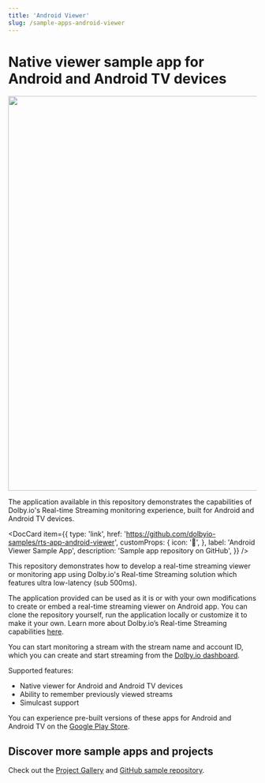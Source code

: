 ```yaml
---
title: 'Android Viewer'
slug: /sample-apps-android-viewer
---
```


# Native viewer sample app for Android and Android TV devices


<div class="center-container">
  <img src={StreamMonitor} width="800" />
</div>

The application available in this repository demonstrates the capabilities of Dolby.io's Real-time Streaming monitoring experience, built for Android and Android TV devices.


<DocCard
  item={{
    type: 'link',
    href: 'https://github.com/dolbyio-samples/rts-app-android-viewer',
    customProps: {
      icon: '📱',
    },
    label: 'Android Viewer Sample App',
    description: 'Sample app repository on GitHub',
  }}
/>

This repository demonstrates how to develop a real-time streaming viewer or monitoring app using Dolby.io's Real-time Streaming solution which features ultra low-latency (sub 500ms).

The application provided can be used as it is or with your own modifications to create or embed a real-time streaming viewer on Android app. You can clone the repository yourself, run the application locally or customize it to make it your own. Learn more about Dolby.io’s Real-time Streaming capabilities [here](https://dolby.io/products/real-time-streaming/).

You can start monitoring a stream with the stream name and account ID, which you can create and start streaming from the [Dolby.io dashboard](https://dashboard.dolby.io/).

Supported features:

- Native viewer for Android and Android TV devices
- Ability to remember previously viewed streams
- Simulcast support

You can experience pre-built versions of these apps for Android and Android TV on the [Google Play Store](https://play.google.com/store/apps/details?id=io.dolby.rtsviewer).

## Discover more sample apps and projects

Check out the [Project Gallery](https://dolby.io/project-gallery/) and [GitHub sample repository](https://github.com/dolbyio-samples).
